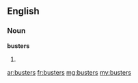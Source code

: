 ==English==

===Noun===
'''busters'''

# {{plural of|buster}}

[[ar:busters]]
[[fr:busters]]
[[mg:busters]]
[[my:busters]]